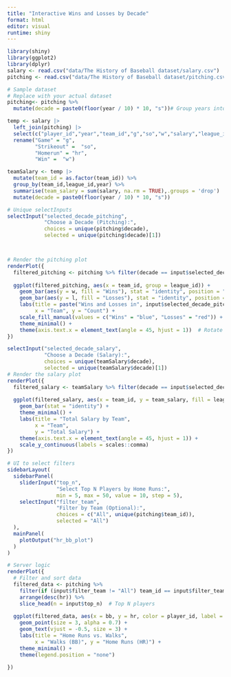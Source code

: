 ```yaml
---
title: "Interactive Wins and Losses by Decade"
format: html
editor: visual
runtime: shiny
---
```


```r
library(shiny)
library(ggplot2)
library(dplyr)
salary <- read.csv("data/The History of Baseball dataset/salary.csv")
pitching <- read.csv("data/The History of Baseball dataset/pitching.csv")

# Sample dataset
# Replace with your actual dataset
pitching<- pitching %>%
  mutate(decade = paste0(floor(year / 10) * 10, "s"))# Group years into decades

```


```r
temp <- salary |> 
  left_join(pitching) |> 
  select(c("player_id","year","team_id","g","so","w","salary","league_id","hr")) |> 
  rename("Game" = "g",
         "Strikeout" =  "so",
         "Homerun" = "hr",
         "Win" =  "w") 

teamSalary <- temp |> 
  mutate(team_id = as.factor(team_id)) %>%
  group_by(team_id,league_id,year) %>% 
  summarise(team_salary = sum(salary, na.rm = TRUE),.groups = 'drop') |> 
  mutate(decade = paste0(floor(year / 10) * 10, "s"))
```



```r
# Unique selectInputs
selectInput("selected_decade_pitching", 
            "Choose a Decade (Pitching):", 
            choices = unique(pitching$decade), 
            selected = unique(pitching$decade)[1])



# Render the pitching plot
renderPlot({
  filtered_pitching <- pitching %>% filter(decade == input$selected_decade_pitching)
  
  ggplot(filtered_pitching, aes(x = team_id, group = league_id)) +
    geom_bar(aes(y = w, fill = "Wins"), stat = "identity", position = "dodge", alpha = 0.4) +
    geom_bar(aes(y = l, fill = "Losses"), stat = "identity", position = "dodge", alpha = 0.4) +
    labs(title = paste("Wins and Losses in", input$selected_decade_pitching), 
         x = "Team", y = "Count") +
    scale_fill_manual(values = c("Wins" = "blue", "Losses" = "red")) +
    theme_minimal() +
    theme(axis.text.x = element_text(angle = 45, hjust = 1))  # Rotate labels for clarity
})

selectInput("selected_decade_salary", 
            "Choose a Decade (Salary):", 
            choices = unique(teamSalary$decade), 
            selected = unique(teamSalary$decade)[1])
# Render the salary plot
renderPlot({
  filtered_salary <- teamSalary %>% filter(decade == input$selected_decade_salary)
  
  ggplot(filtered_salary, aes(x = team_id, y = team_salary, fill = league_id)) +
    geom_bar(stat = "identity") +
    theme_minimal() +
    labs(title = "Total Salary by Team",
         x = "Team",
         y = "Total Salary") +
    theme(axis.text.x = element_text(angle = 45, hjust = 1)) +
    scale_y_continuous(labels = scales::comma)
})
```


```r
# UI to select filters
sidebarLayout(
  sidebarPanel(
    sliderInput("top_n", 
                "Select Top N Players by Home Runs:", 
                min = 5, max = 50, value = 10, step = 5),
    selectInput("filter_team", 
                "Filter by Team (Optional):", 
                choices = c("All", unique(pitching$team_id)), 
                selected = "All")
  ),
  mainPanel(
    plotOutput("hr_bb_plot")
  )
)

# Server logic
renderPlot({
  # Filter and sort data
  filtered_data <- pitching %>%
    filter(if (input$filter_team != "All") team_id == input$filter_team else TRUE) %>%
    arrange(desc(hr)) %>%
    slice_head(n = input$top_n)  # Top N players
  
  ggplot(filtered_data, aes(x = bb, y = hr, color = player_id, label = player_id)) +
    geom_point(size = 3, alpha = 0.7) +
    geom_text(vjust = -0.5, size = 3) +
    labs(title = "Home Runs vs. Walks", 
         x = "Walks (BB)", y = "Home Runs (HR)") +
    theme_minimal() +
    theme(legend.position = "none")

})


```



